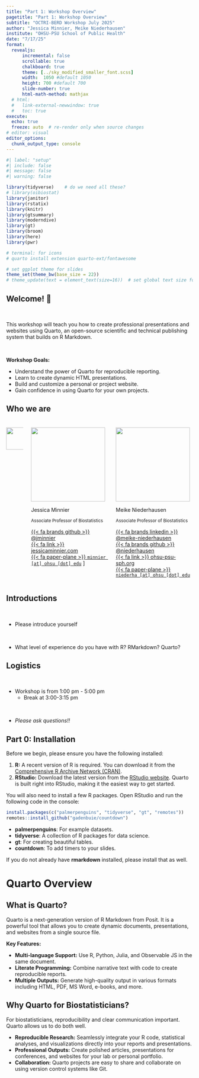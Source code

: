 ```yaml
---
title: "Part 1: Workshop Overview"
pagetitle: "Part 1: Workshop Overview"
subtitle: "OCTRI-BERD Workshop July 2025"
author: "Jessica Minnier, Meike Niederhausen"
institute: "OHSU-PSU School of Public Health"
date: "7/17/25"
format: 
  revealjs:
      incremental: false
      scrollable: true
      chalkboard: true
      theme: [../sky_modified_smaller_font.scss]
      width:  1050 #default 1050
      height: 700 #default 700
      slide-number: true
      html-math-method: mathjax
  # html:
  #   link-external-newwindow: true
  #   toc: true
execute:
  echo: true
  freeze: auto  # re-render only when source changes
# editor: visual
editor_options: 
  chunk_output_type: console
---
```


```r
#| label: "setup" 
#| include: false
#| message: false
#| warning: false

library(tidyverse)    # do we need all these?
# library(oibiostat)
library(janitor)
library(rstatix)
library(knitr)
library(gtsummary)
library(moderndive)
library(gt)
library(broom) 
library(here) 
library(pwr) 

# terminal: for icons
# quarto install extension quarto-ext/fontawesome

# set ggplot theme for slides 
theme_set(theme_bw(base_size = 22))
# theme_update(text = element_text(size=16))  # set global text size for ggplots

```



## Welcome! 👋

<br>

This workshop will teach you how to create professional presentations and websites using Quarto, an open-source scientific and technical publishing system that builds on R Markdown.

<br>

**Workshop Goals:**

-   Understand the power of Quarto for reproducible reporting.
-   Learn to create dynamic HTML presentations.
-   Build and customize a personal or project website.
-   Gain confidence in using Quarto for your own projects.




## Who we are

<h5></h5>

::: columns
::: {.column width="10%"}

  <img src="/images/web/ohsu_logo.jpg" width="60px"/>
:::
::: {.column width="45%"}
  <img class="circle" src="https://github.com/jminnier.png" height="200px"/> 
  
  Jessica Minnier
  
  <small>Associate Professor of Biostatistics</small>



  [{{< fa brands github >}} @jminnier](https://github.com/jminnier)  
  [{{< fa link >}} jessicaminnier.com](https:/jessicaminnier.com)  
  [{{< fa paper-plane >}} `minnier [at] ohsu [dot] edu`](mailto:minnier@ohsu.edu)
]
:::
::: {.column width="45%"}


  <img class="circle" src="/images/web/Niederhausen_Meike_bw.jpg" height="200px"/> 
  
  Meike Niederhausen
  
  <small>Associate Professor of Biostatistics</small>
  

 [{{< fa brands linkedin >}} @meike-niederhausen](https://www.linkedin.com/in/meike-niederhausen/)<br>
  [{{< fa brands github >}} @niederhausen](https://github.com/niederhausen) <br> 
  [{{< fa link >}} ohsu-psu-sph.org](https://ohsu-psu-sph.org/faculty-directory/name/meike-niederhausen/)<br>
  [{{< fa paper-plane >}} `niederha [at] ohsu [dot] edu`](mailto:niederh@ohsu.edu)


:::
:::


## Introductions

<br>

* Please introduce yourself

<br>

* What level of experience do you have with R? RMarkdown? Quarto?

## Logistics

<br>

* Workshop is from 1:00 pm - 5:00 pm
    * Break at 3:00-3:15 pm

<br>

* *Please ask questions!!*

## Part 0: Installation

Before we begin, please ensure you have the following installed:

1.  **R:** A recent version of R is required. You can download it from the [Comprehensive R Archive Network (CRAN)](https://cran.r-project.org/).
2.  **RStudio:** Download the latest version from the [RStudio website](https://posit.co/download/rstudio-desktop/). Quarto is built right into RStudio, making it the easiest way to get started.

You will also need to install a few R packages. Open RStudio and run the following code in the console:

```r
install.packages(c("palmerpenguins", "tidyverse", "gt", "remotes"))
remotes::install_github("gadenbuie/countdown")
```

- **palmerpenguins**: For example datasets.
- **tidyverse**: A collection of R packages for data science.
- **gt**: For creating beautiful tables.
- **countdown**: To add timers to your slides.

If you do not already have **rmarkdown** installed, please install that as well.


# Quarto Overview
  
## What is Quarto?
  
  Quarto is a next-generation version of R Markdown from Posit. It is a powerful tool that allows you to create dynamic documents, presentations, and websites from a single source file.

**Key Features:**
  
-   **Multi-language Support:** Use R, Python, Julia, and Observable JS in the same document.
-   **Literate Programming:** Combine narrative text with code to create reproducible reports.
-   **Multiple Outputs:** Generate high-quality output in various formats including HTML, PDF, MS Word, e-books, and more.

## Why Quarto for Biostatisticians?

For biostatisticians, reproducibility and clear communication important. Quarto allows us to do both well.

-   **Reproducible Research:** Seamlessly integrate your R code, statistical analyses, and visualizations directly into your reports and presentations.
-   **Professional Outputs:** Create polished articles, presentations for conferences, and websites for your lab or personal portfolio.
-   **Collaboration:** Quarto projects are easy to share and collaborate on using version control systems like Git.





